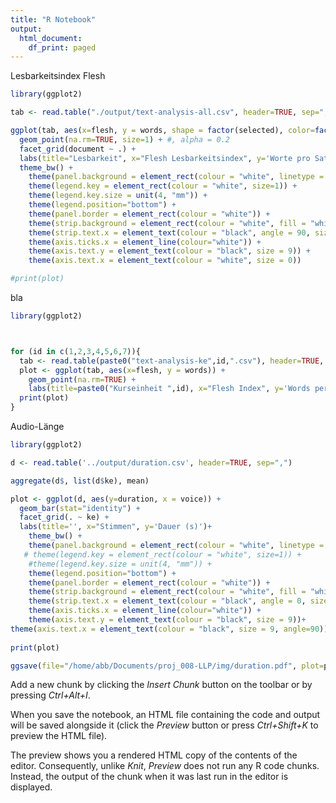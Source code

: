 ```yaml
---
title: "R Notebook"
output:
  html_document:
    df_print: paged
---
```


Lesbarkeitsindex Flesh

```r
library(ggplot2)

tab <- read.table("./output/text-analysis-all.csv", header=TRUE, sep=",")

ggplot(tab, aes(x=flesh, y = words, shape = factor(selected), color=factor(selected))) + 
  geom_point(na.rm=TRUE, size=1) + #, alpha = 0.2
  facet_grid(document ~ .) +
  labs(title="Lesbarkeit", x="Flesh Lesbarkeitsindex", y='Worte pro Satz') +
  theme_bw() +
    theme(panel.background = element_rect(colour = "white", linetype = "dashed")) +
    theme(legend.key = element_rect(colour = "white", size=1)) +
    theme(legend.key.size = unit(4, "mm")) +
    theme(legend.position="bottom") +
    theme(panel.border = element_rect(colour = "white")) +
    theme(strip.background = element_rect(colour = "white", fill = "white", size = 0)) +
    theme(strip.text.x = element_text(colour = "black", angle = 90, size = 9, hjust = .5, vjust = 0)) +
    theme(axis.ticks.x = element_line(colour="white")) +
    theme(axis.text.y = element_text(colour = "black", size = 9)) +
    theme(axis.text.x = element_text(colour = "white", size = 0))

#print(plot)


```

bla

```r
library(ggplot2)



for (id in c(1,2,3,4,5,6,7)){
  tab <- read.table(paste0("text-analysis-ke",id,".csv"), header=TRUE, sep=",")
  plot <- ggplot(tab, aes(x=flesh, y = words)) + 
    geom_point(na.rm=TRUE) +
    labs(title=paste0("Kurseinheit ",id), x="Flesh Index", y='Words per sentence')
  print(plot)
}


```


Audio-Länge

```r

library(ggplot2)

d <- read.table('../output/duration.csv', header=TRUE, sep=",")

aggregate(d$, list(d$ke), mean)

plot <- ggplot(d, aes(y=duration, x = voice)) + 
  geom_bar(stat="identity") +
  facet_grid(. ~ ke) +
  labs(title='', x="Stimmen", y='Dauer (s)')+
    theme_bw() +
    theme(panel.background = element_rect(colour = "white", linetype = "dashed")) +
   # theme(legend.key = element_rect(colour = "white", size=1)) +
    #theme(legend.key.size = unit(4, "mm")) +
    theme(legend.position="bottom") +
    theme(panel.border = element_rect(colour = "white")) +
    theme(strip.background = element_rect(colour = "white", fill = "white", size = 0)) +
    theme(strip.text.x = element_text(colour = "black", angle = 0, size = 9, hjust = .5, vjust = 0)) +
    theme(axis.ticks.x = element_line(colour="white")) +
    theme(axis.text.y = element_text(colour = "black", size = 9))+
theme(axis.text.x = element_text(colour = "black", size = 9, angle=90)) 
 
print(plot) 

ggsave(file="/home/abb/Documents/proj_008-LLP/img/duration.pdf", plot=plot, width=10, height=8)


```

Add a new chunk by clicking the *Insert Chunk* button on the toolbar or by pressing *Ctrl+Alt+I*.

When you save the notebook, an HTML file containing the code and output will be saved alongside it (click the *Preview* button or press *Ctrl+Shift+K* to preview the HTML file).

The preview shows you a rendered HTML copy of the contents of the editor. Consequently, unlike *Knit*, *Preview* does not run any R code chunks. Instead, the output of the chunk when it was last run in the editor is displayed.
